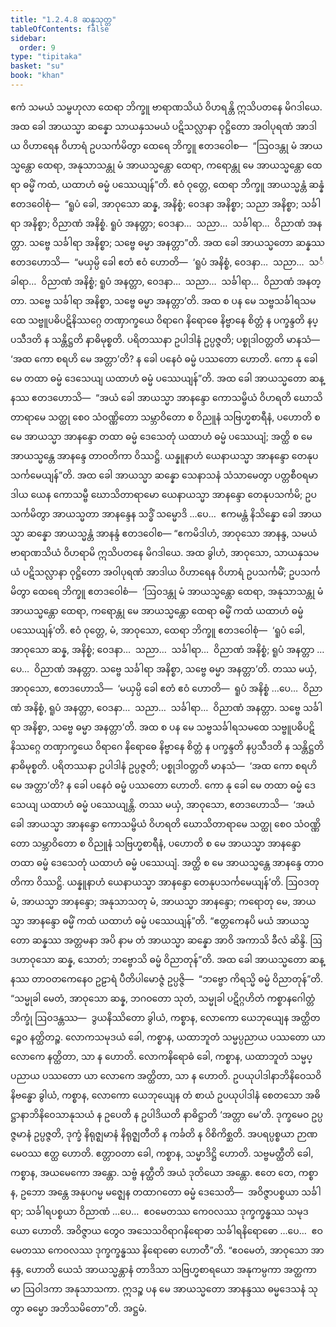 ```yaml
---
title: "1.2.4.8 ဆန္နသုတ္တ"
tableOfContents: false
sidebar:
  order: 9
type: "tipitaka"
basket: "su"
book: "khan"
---
```



<DynamicBreadcrumb />

<Division number="90" book="khan">

<Paragraph number="559" book="khan">
ဧကံ သမယံ သမ္ဗဟုလာ ထေရာ ဘိက္ခူ ဗာရာဏသိယံ ဝိဟရန္တိ ဣသိပတနေ မိဂဒါယေ. အထ ခေါ အာယသ္မာ ဆန္နော သာယနှသမယံ ပဋိသလ္လာနာ ဝုဋ္ဌိတော အဝါပုရဏံ အာဒါယ ဝိဟာရေန ဝိဟာရံ ဥပသင်္ကမိတွာ ထေရေ ဘိက္ခူ ဧတဒဝေါစ—  “ဩဝဒန္တု မံ အာယသ္မန္တော ထေရာ, အနုသာသန္တု မံ အာယသ္မန္တော ထေရာ, ကရောန္တု မေ အာယသ္မန္တော ထေရာ ဓမ္မိံ ကထံ, ယထာဟံ ဓမ္မံ ပဿေယျန်”တိ.
</Paragraph>

<Paragraph number="560" book="khan">
ဧဝံ ဝုတ္တေ, ထေရာ ဘိက္ခူ အာယသ္မန္တံ ဆန္နံ ဧတဒဝေါစုံ—  “ရူပံ ခေါ, အာဝုသော ဆန္န, အနိစ္စံ; ဝေဒနာ အနိစ္စာ; သညာ အနိစ္စာ; သင်္ခါရာ အနိစ္စာ; ဝိညာဏံ အနိစ္စံ. ရူပံ အနတ္တာ; ဝေဒနာ…  သညာ…  သင်္ခါရာ…  ဝိညာဏံ အနတ္တာ. သဗ္ဗေ သင်္ခါရာ အနိစ္စာ; သဗ္ဗေ ဓမ္မာ အနတ္တာ”တိ.
</Paragraph>

<Paragraph number="561" book="khan">
အထ ခေါ အာယသ္မတော ဆန္နဿ ဧတဒဟောသိ—  “မယှမ္ပိ ခေါ ဧတံ ဧဝံ ဟောတိ—  ‘ရူပံ အနိစ္စံ, ဝေဒနာ…  သညာ…  သင်္ခါရာ…  ဝိညာဏံ အနိစ္စံ; ရူပံ အနတ္တာ, ဝေဒနာ…  သညာ…  သင်္ခါရာ…  ဝိညာဏံ အနတ္တာ. သဗ္ဗေ သင်္ခါရာ အနိစ္စာ, သဗ္ဗေ ဓမ္မာ အနတ္တာ’တိ. အထ စ ပန မေ သဗ္ဗသင်္ခါရသမထေ သဗ္ဗူပဓိပဋိနိဿဂ္ဂေ တဏှာက္ခယေ ဝိရာဂေ နိရောဓေ နိဗ္ဗာနေ စိတ္တံ န ပက္ခန္ဒတိ နပ္ပသီဒတိ န သန္တိဋ္ဌတိ နာဓိမုစ္စတိ. ပရိတဿနာ ဥပါဒါနံ ဥပ္ပဇ္ဇတိ; ပစ္စုဒါဝတ္တတိ မာနသံ—  ‘အထ ကော စရဟိ မေ အတ္တာ’တိ? န ခေါ ပနေဝံ ဓမ္မံ ပဿတော ဟောတိ. ကော နု ခေါ မေ တထာ ဓမ္မံ ဒေသေယျ ယထာဟံ ဓမ္မံ ပဿေယျန်”တိ.
</Paragraph>

<Paragraph number="562" book="khan">
အထ ခေါ အာယသ္မတော ဆန္နဿ ဧတဒဟောသိ—  “အယံ ခေါ အာယသ္မာ အာနန္ဒော ကောသမ္ဗိယံ ဝိဟရတိ ဃောသိတာရာမေ သတ္ထု စေဝ သံဝဏ္ဏိတော သမ္ဘာဝိတော စ ဝိညူနံ သဗြဟ္မစာရီနံ, ပဟောတိ စ မေ အာယသ္မာ အာနန္ဒော တထာ ဓမ္မံ ဒေသေတုံ ယထာဟံ ဓမ္မံ ပဿေယျံ; အတ္ထိ စ မေ အာယသ္မန္တေ အာနန္ဒေ တာဝတိကာ ဝိဿဋ္ဌိ. ယန္နူနာဟံ ယေနာယသ္မာ အာနန္ဒော တေနုပသင်္ကမေယျန်”တိ. အထ ခေါ အာယသ္မာ ဆန္နော သေနာသနံ သံသာမေတွာ ပတ္တစီဝရမာဒါယ ယေန ကောသမ္ဗီ ဃောသိတာရာမော ယေနာယသ္မာ အာနန္ဒော တေနုပသင်္ကမိ; ဥပသင်္ကမိတွာ အာယသ္မတာ အာနန္ဒေန သဒ္ဓိံ သမ္မောဒိ …ပေ…  ဧကမန္တံ နိသိန္နော ခေါ အာယသ္မာ ဆန္နော အာယသ္မန္တံ အာနန္ဒံ ဧတဒဝေါစ—
</Paragraph>

<Paragraph number="563" book="khan">
“ဧကမိဒါဟံ, အာဝုသော အာနန္ဒ, သမယံ ဗာရာဏသိယံ ဝိဟရာမိ ဣသိပတနေ မိဂဒါယေ. အထ ခွါဟံ, အာဝုသော, သာယနှသမယံ ပဋိသလ္လာနာ ဝုဋ္ဌိတော အဝါပုရဏံ အာဒါယ ဝိဟာရေန ဝိဟာရံ ဥပသင်္ကမိံ; ဥပသင်္ကမိတွာ ထေရေ ဘိက္ခူ ဧတဒဝေါစံ—  ‘ဩဝဒန္တု မံ အာယသ္မန္တော ထေရာ, အနုသာသန္တု မံ အာယသ္မန္တော ထေရာ, ကရောန္တု မေ အာယသ္မန္တော ထေရာ ဓမ္မိံ ကထံ ယထာဟံ ဓမ္မံ ပဿေယျန်’တိ. ဧဝံ ဝုတ္တေ, မံ, အာဝုသော, ထေရာ ဘိက္ခူ ဧတဒဝေါစုံ—  ‘ရူပံ ခေါ, အာဝုသော ဆန္န, အနိစ္စံ; ဝေဒနာ…  သညာ…  သင်္ခါရာ…  ဝိညာဏံ အနိစ္စံ; ရူပံ အနတ္တာ …ပေ…  ဝိညာဏံ အနတ္တာ. သဗ္ဗေ သင်္ခါရာ အနိစ္စာ, သဗ္ဗေ ဓမ္မာ အနတ္တာ’တိ.
</Paragraph>

<Paragraph number="564" book="khan">
တဿ မယှံ, အာဝုသော, ဧတဒဟောသိ—  ‘မယှမ္ပိ ခေါ ဧတံ ဧဝံ ဟောတိ—  ရူပံ အနိစ္စံ …ပေ…  ဝိညာဏံ အနိစ္စံ, ရူပံ အနတ္တာ, ဝေဒနာ…  သညာ…  သင်္ခါရာ…  ဝိညာဏံ အနတ္တာ. သဗ္ဗေ သင်္ခါရာ အနိစ္စာ, သဗ္ဗေ ဓမ္မာ အနတ္တာ’တိ. အထ စ ပန မေ သဗ္ဗသင်္ခါရသမထေ သဗ္ဗူပဓိပဋိနိဿဂ္ဂေ တဏှာက္ခယေ ဝိရာဂေ နိရောဓေ နိဗ္ဗာနေ စိတ္တံ န ပက္ခန္ဒတိ နပ္ပသီဒတိ န သန္တိဋ္ဌတိ နာဓိမုစ္စတိ. ပရိတဿနာ ဥပါဒါနံ ဥပ္ပဇ္ဇတိ; ပစ္စုဒါဝတ္တတိ မာနသံ—  ‘အထ ကော စရဟိ မေ အတ္တာ’တိ? န ခေါ ပနေဝံ ဓမ္မံ ပဿတော ဟောတိ. ကော နု ခေါ မေ တထာ ဓမ္မံ ဒေသေယျ ယထာဟံ ဓမ္မံ ပဿေယျန္တိ.
</Paragraph>

<Paragraph number="565" book="khan">
တဿ မယှံ, အာဝုသော, ဧတဒဟောသိ—  ‘အယံ ခေါ အာယသ္မာ အာနန္ဒော ကောသမ္ဗိယံ ဝိဟရတိ ဃောသိတာရာမေ သတ္ထု စေဝ သံဝဏ္ဏိတော သမ္ဘာဝိတော စ ဝိညူနံ သဗြဟ္မစာရီနံ, ပဟောတိ စ မေ အာယသ္မာ အာနန္ဒော တထာ ဓမ္မံ ဒေသေတုံ ယထာဟံ ဓမ္မံ ပဿေယျံ. အတ္ထိ စ မေ အာယသ္မန္တေ အာနန္ဒေ တာဝတိကာ ဝိဿဋ္ဌိ. ယန္နူနာဟံ ယေနာယသ္မာ အာနန္ဒော တေနုပသင်္ကမေယျန်’တိ. ဩဝဒတု မံ, အာယသ္မာ အာနန္ဒော; အနုသာသတု မံ, အာယသ္မာ အာနန္ဒော; ကရောတု မေ, အာယသ္မာ အာနန္ဒော ဓမ္မိံ ကထံ ယထာဟံ ဓမ္မံ ပဿေယျန်”တိ.
</Paragraph>

<Paragraph number="566" book="khan">
“ဧတ္တကေနပိ မယံ အာယသ္မတော ဆန္နဿ အတ္တမနာ အပိ နာမ တံ အာယသ္မာ ဆန္နော အာဝိ အကာသိ ခီလံ ဆိန္ဒိ. ဩဒဟာဝုသော ဆန္န, သောတံ; ဘဗ္ဗောသိ ဓမ္မံ ဝိညာတုန်”တိ. အထ ခေါ အာယသ္မတော ဆန္နဿ တာဝတကေနေဝ ဥဠာရံ ပီတိပါမောဇ္ဇံ ဥပ္ပဇ္ဇိ—  “ဘဗ္ဗော ကိရသ္မိ ဓမ္မံ ဝိညာတုန်”တိ.
</Paragraph>

<Paragraph number="567" book="khan">
“သမ္မုခါ မေတံ, အာဝုသော ဆန္န, ဘဂဝတော သုတံ, သမ္မုခါ ပဋိဂ္ဂဟိတံ ကစ္စာနဂေါတ္တံ ဘိက္ခုံ ဩဝဒန္တဿ—  ဒွယနိဿိတော ခွါယံ, ကစ္စာန, လောကော ယေဘုယျေန အတ္ထိတဉ္စေဝ နတ္ထိတဉ္စ. လောကသမုဒယံ ခေါ, ကစ္စာန, ယထာဘူတံ သမ္မပ္ပညာယ ပဿတော ယာ လောကေ နတ္ထိတာ, သာ န ဟောတိ. လောကနိရောဓံ ခေါ, ကစ္စာန, ယထာဘူတံ သမ္မပ္ပညာယ ပဿတော ယာ လောကေ အတ္ထိတာ, သာ န ဟောတိ. ဥပယုပါဒါနာဘိနိဝေသဝိနိဗန္ဓော ခွါယံ, ကစ္စာန, လောကော ယေဘုယျေန တံ စာယံ ဥပယုပါဒါနံ စေတသော အဓိဋ္ဌာနာဘိနိဝေသာနုသယံ န ဥပေတိ န ဥပါဒိယတိ နာဓိဋ္ဌာတိ ‘အတ္တာ မေ’တိ. ဒုက္ခမေဝ ဥပ္ပဇ္ဇမာနံ ဥပ္ပဇ္ဇတိ, ဒုက္ခံ နိရုဇ္ဈမာနံ နိရုဇ္ဈတီတိ န ကင်္ခတိ န ဝိစိကိစ္ဆတိ. အပရပ္ပစ္စယာ ဉာဏမေဝဿ ဧတ္ထ ဟောတိ. ဧတ္တာဝတာ ခေါ, ကစ္စာန, သမ္မာဒိဋ္ဌိ ဟောတိ. သဗ္ဗမတ္ထီတိ ခေါ, ကစ္စာန, အယမေကော အန္တော. သဗ္ဗံ နတ္ထီတိ အယံ ဒုတိယော အန္တော. ဧတေ တေ, ကစ္စာန, ဥဘော အန္တေ အနုပဂမ္မ မဇ္ဈေန တထာဂတော ဓမ္မံ ဒေသေတိ—  အဝိဇ္ဇာပစ္စယာ သင်္ခါရာ; သင်္ခါရပစ္စယာ ဝိညာဏံ …ပေ…  ဧဝမေတဿ ကေဝလဿ ဒုက္ခက္ခန္ဓဿ သမုဒယော ဟောတိ. အဝိဇ္ဇာယ တွေဝ အသေသဝိရာဂနိရောဓာ သင်္ခါရနိရောဓော …ပေ…  ဧဝမေတဿ ကေဝလဿ ဒုက္ခက္ခန္ဓဿ နိရောဓော ဟောတီ”တိ.
</Paragraph>

<Paragraph number="568" book="khan">
“ဧဝမေတံ, အာဝုသော အာနန္ဒ, ဟောတိ ယေသံ အာယသ္မန္တာနံ တာဒိသာ သဗြဟ္မစာရယော အနုကမ္ပကာ အတ္ထကာမာ ဩဝါဒကာ အနုသာသကာ. ဣဒဉ္စ ပန မေ အာယသ္မတော အာနန္ဒဿ ဓမ္မဒေသနံ သုတွာ ဓမ္မော အဘိသမိတော”တိ.

</Paragraph>
</Division>

<Paragraph number="569" type="center" book="khan">
အဋ္ဌမံ.
</Paragraph>